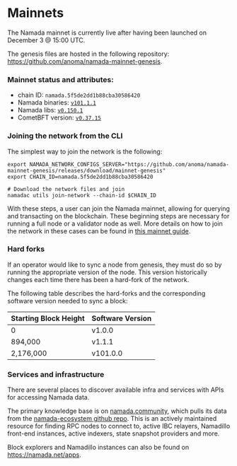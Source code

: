 # Mainnets
The Namada mainnet is currently live after having been launched on December 3 @ 15:00 UTC.

The genesis files are hosted in the following repository: https://github.com/anoma/namada-mainnet-genesis.

### Mainnet status and attributes:
- chain ID: `namada.5f5de2dd1b88cba30586420`
- Namada binaries: [`v101.1.1`](https://github.com/anoma/namada/releases/tag/v101.1.1)
- Namada libs: [`v0.150.1`](https://github.com/anoma/namada/releases/tag/libs-v0.150.1)
- CometBFT version: [`v0.37.15`](https://github.com/cometbft/cometbft/releases/tag/v0.37.15)

### Joining the network from the CLI
The simplest way to join the network is the following:
```
export NAMADA_NETWORK_CONFIGS_SERVER="https://github.com/anoma/namada-mainnet-genesis/releases/download/mainnet-genesis"
export CHAIN_ID=namada.5f5de2dd1b88cba30586420
 
# Download the network files and join
namadac utils join-network --chain-id $CHAIN_ID
```

With these steps, a user can join the Namada mainnet, allowing for querying and transacting on the blockchain.
These beginning steps are necessary for running a full node or a validator node as well.
More details on how to join the network in these cases can be found in [this mainnet guide](https://github.com/anoma/namada-mainnet-genesis/blob/main/MAINNET-GUIDE.md).

### Hard forks
If an operator would like to sync a node from genesis, they must do so by running the appropriate version of the node.
This version historically changes each time there has been a hard-fork of the network.

The following table describes the hard-forks and the corresponding software version needed to sync a block:

| Starting Block Height | Software Version |
|------------------------|------------------|
| 0            | v1.0.0          |
| 894,000      | v1.1.1          |
| 2,176,000    | v101.0.0        |

### Services and infrastructure

There are several places to discover available infra and services with APIs for accessing Namada data.

The primary knowledge base is on [namada.community](https://namada.community/infrastructure-services), which pulls its data from the [namada-ecosystem github repo](https://github.com/Luminara-Hub/namada-ecosystem/tree/main/user-and-dev-tools/mainnet).
This is an actively maintained resource for finding RPC nodes to connect to, active IBC relayers, Namadillo front-end instances, active indexers, state snapshot providers and more.

Block explorers and Namadillo instances can also be found on https://namada.net/apps.
